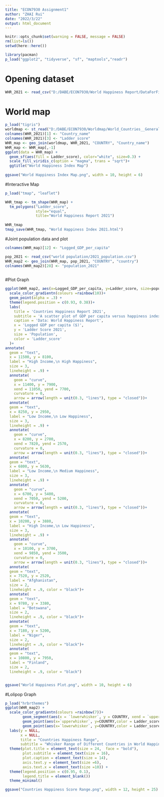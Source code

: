 ---
title: "ECON7930 Assignment1"
author: "ZHAI Rui"
date: "2022/3/22"
output: html_document
---

```{r setup, include=TRUE}
knitr::opts_chunk$set(warning = FALSE, message = FALSE)
rm(list=ls())
setwd(here::here())
```


```{r}
library(pacman)
p_load("ggplot2", "tidyverse", "sf", "maptools","readr")
```


# Opening dataset
```{r}
WHR_2021 <- read_csv("D:/DABE/ECON7930/World Happiness Report/DataForFigure2.1WHR2021C2.csv")

```


# World map
```{r}
p_load("tigris")
worldmap <- st_read("D:/DABE/ECON7930/Worldmap/World_Countries__Generalized_.shp")
colnames(WHR_2021)[1] <- "Country_name"
colnames(WHR_2021)[3] <- "Ladder_score"
WHR_map <- geo_join(worldmap, WHR_2021, "COUNTRY", "Country_name")
WHR_map <- WHR_map[,-1]
ggplot(data = WHR_map) +
  geom_sf(aes(fill = Ladder_score), color="white", size=0.3) +
  scale_fill_viridis_c(option = "magma", trans = "sqrt")+
  ggtitle("World Happiness Index Map") 
  
ggsave("World Happiness Index Map.png", width = 10, height = 6)
```


#Interactive Map
```{r}
p_load("tmap", "leaflet")

WHR_tmap <- tm_shape(WHR_map) +
  tm_polygons("Ladder_score",
              style="equal", 
              title="World Happiness Report 2021")
  
WHR_tmap
tmap_save(WHR_tmap, "World Happiness Index 2021.html")
```


#Joint population data and plot
```{r}
colnames(WHR_map)[12] <- "Logged_GDP_per_capita"

pop_2021 <- read_csv("world population/2021_population.csv")
WHR_map2 <- geo_join(WHR_map, pop_2021, "COUNTRY", "country")
colnames(WHR_map2)[28] <- "population_2021"
    
```


#Plot Graph
```{r}
ggplot(WHR_map2, aes(x=Logged_GDP_per_capita, y=Ladder_score, size=population_2021, color=Ladder_score)) +
  scale_color_gradientn(colours =rainbow(10))+
  geom_point(alpha = .3) +
  theme(legend.position = c(0.93, 0.38))+
  labs(
    title = 'Countries Happiness Report 2021',
    subtitle = 'A scatter plot of GDP per capita versus happiness index, 2021.',
    caption = 'Data: World Happiness Report',
    x = 'Logged GDP per capita ($)', 
    y = 'Ladder Score 2021',
    size = 'Population',
    color = 'Ladder_score'
  )+
annotate(
  geom = "text",
  x = 11500, y = 8100,
  label = "High Income,\n High Happiness",
  size = 3,
  lineheight = .9) +
  annotate(
    geom = "curve",
    x = 11400, y = 7900,
    xend = 11050, yend = 7700,
    curvature = 0,
    arrow = arrow(length = unit(0.3, "lines"), type = "closed"))+
  annotate(
  geom = "text",
  x = 8250, y = 2950,
  label = "Low Income,\n Low Happiness",
  size = 3,
  lineheight = .9) +
  annotate(
    geom = "curve",
    x = 8200, y = 2700,
    xend = 7820, yend = 2570,
    curvature = 0,
    arrow = arrow(length = unit(0.3, "lines"), type = "closed"))+
  annotate(
  geom = "text",
  x = 6800, y = 5630,
  label = "Low Income,\n Medium Happiness",
  size = 3,
  lineheight = .9) +
  annotate(
    geom = "curve",
    x = 6700, y = 5400,
    xend = 7050, yend = 5200,
    curvature = 0,
    arrow = arrow(length = unit(0.3, "lines"), type = "closed"))+
  annotate(
  geom = "text",
  x = 10200, y = 3880,
  label = "High Income,\n Low Happiness",
  size = 3,
  lineheight = .9) +
  annotate(
    geom = "curve",
    x = 10100, y = 3700,
    xend = 9850, yend = 3500,
    curvature = 0,
    arrow = arrow(length = unit(0.3, "lines"), type = "closed"))+
  annotate(
  geom = "text",
  x = 7520, y = 2520,
  label = "Afghanistan",
  size = 2,
  lineheight = .9, color = "black")+
  annotate(
  geom = "text",
  x = 9780, y = 3380,
  label = "Botswana",
  size = 2,
  lineheight = .9, color = "black")+
  annotate(
  geom = "text",
  x = 7180, y = 5200,
  label = "Niger",
  size = 2,
  lineheight = .9, color = "black")+
  annotate(
  geom = "text",
  x = 10800, y = 7950,
  label = "Finland",
  size = 2,
  lineheight = .9, color = "black")


ggsave("World Happiness Plot.png", width = 10, height = 6)

```


#Lolipop Graph
```{r}
p_load("hrbrthemes")
ggplot(WHR_map2) +
  scale_color_gradientn(colours =rainbow(7))+
        geom_segment(aes(x = `lowerwhisker`, y = COUNTRY, xend = `upperwhisker`, yend = COUNTRY, color = Ladder_score)) +
        geom_point(aes(x=`upperwhisker`, y=COUNTRY,color = Ladder_score))+
        geom_point(aes(x=`lowerwhisker`, y=COUNTRY,color = Ladder_score))+
  labs(y = NULL,
       x = NULL,
       title = "Countries Happiness Range",
       subtitle = "Whisker Range of Different Countries in World Happiness Report 2021")+ 
  theme(plot.title = element_text(size = 24,  face = "bold"),
        plot.subtitle = element_text(size = 16),
        plot.caption = element_text(size = 14),
        axis.text.y = element_text(size =6),
        axis.text.x = element_text(size =10)) +
  theme(legend.position = c(0.95, 0.1),
        legend.title = element_blank())
  theme_minimal()

ggsave("Countries Happiness Score Range.png", width = 12, height = 25)
```

